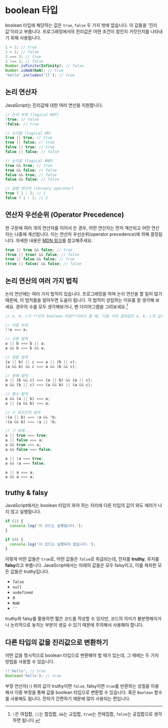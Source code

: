 # boolean 타입

boolean 타입에 해당하는 값은 `true`, `false` 두 가지 밖에 없습니다. 이 값들을 '진리값'이라고 부릅니다. 프로그래밍에서의 진리값은 어떤 조건이 참인지 거짓인지를 나타내기 위해 사용됩니다.

```js
1 < 2; // true
1 > 2; // false
3 === 3; // true
3 !== 3; // false
Number.isFinite(Infinity); // false
Number.isNaN(NaN); // true
'hello'.includes('ll'); // true
```

## 논리 연산자

JavaScript는 진리값에 대한 여러 연산을 지원합니다.

```js
// 논리 부정 (logical NOT)
!true; // false
!false; // true

// 논리합 (logical OR)
true || true; // true
true || false; // true
false || true; // true
false || false; // false

// 논리곱 (logical AND)
true && true; // true
true && false; // false
false && true; // false
false && false; // false

// 삼항 연산자 (ternary operator)
true ? 1 : 2; // 1
false ? 1 : 2; // 2
```

## 연산자 우선순위 (Operator Precedence)

한 구문에 여러 개의 연산자를 이어서 쓴 경우, 어떤 연산자는 먼저 계산되고 어떤 연산자는 나중에 계산됩니다. 이는 연산자 우선순위(operator precedence)에 의해 결정됩니다. 자세한 내용은 [MDN 링크](https://developer.mozilla.org/ko/docs/Web/JavaScript/Reference/Operators/%EC%97%B0%EC%82%B0%EC%9E%90_%EC%9A%B0%EC%84%A0%EC%88%9C%EC%9C%84)를 참고해주세요.

```js
true || true && false; // true
(true || true) && false; // false
true || false && false; // true
(true || false) && false; // false
```

## 논리 연산의 여러 가지 법칙

논리 연산에는 여러 가지 법칙이 있습니다. 프로그래밍을 하며 논리 연산을 할 일이 많기 때문에, 이 법칙들을 알아두면 도움이 됩니다. 각 법칙이 성립하는 이유를 잘 생각해 보세요. 경우의 수를 모두 생각해보거나, 벤 다이어그램을 그려보세요.[^1]

```js
// a, b, c가 **모두 boolean 타입**이라고 할 때, 다음 식의 결과값은 a, b, c의 값과 관계 없이 모두 true 입니다.

// 이중 부정
!!a === a;

// 교환 법칙
a || b === b || a;
a && b === b && a;

// 결합 법칙
(a || b) || c === a || (b || c);
(a && b) && c === a && (b && c);

// 분배 법칙
a || (b && c) === (a || b) && (a || c);
a && (b || c) === (a && b) || (a && c);

// 흡수 법칙
a && (a || b) === a;
a || (a && b) === a;

// 드 모르간의 법칙
!(a || b) === !a && !b;
!(a && b) === !a || !b;

// 그 밖에...
a || true === true;
a || false === a;
a && true === a;
a && false === false;

a || !a === true;
a && !a === false;

a || a === a;
a && a === a;
```

## truthy & falsy

JavaScript에서는 boolean 타입이 와야 하는 자리에 다른 타입의 값이 와도 에러가 나지 않고 실행됩니다.

```js
if (1) {
  console.log('이 코드는 실행됩니다.');
}

if (0) {
  console.log('이 코드는 실행되지 않습니다.');
}
```

이렇게 어떤 값들은 `true`로, 어떤 값들은 `false`로 취급되는데, 전자를 **truthy**, 후자를 **falsy**라고 부릅니다. JavaScript에서는 아래의 값들은 모두 falsy이고, 이를 제외한 모든 값들은 truthy입니다.

- `false`
- `null`
- `undefined`
- `0`
- `NaN`
- `''`

truthy와 falsy를 활용하면 짧은 코드를 작성할 수 있지만, 코드의 의미가 불분명해지거나 논리적으로 놓치는 부분이 생길 수 있기 때문에 주의해서 사용해야 합니다.

## 다른 타입의 값을 진리값으로 변환하기

어떤 값을 명시적으로 boolean 타입으로 변환해야 할 때가 있는데, 그 때에는 두 가지 방법을 사용할 수 있습니다.

```js
!!'hello'; // true
Boolean('hello'); // true
```

부정 연산자(`!`) 뒤의 값이 truthy이면 `false`, falsy이면 `true`를 반환하는 성질을 이용해서 이중 부정을 통해 값을 boolean 타입으로 변환할 수 있습니다. 혹은 `Boolean` 함수를 사용해도 됩니다. 전자가 간편하기 때문에 많이 사용되는 편입니다.

[^1]: `!`은 여집합, `||`는 합집합, `&&`는 교집합, `true`는 전체집합, `false`는 공집합으로 생각하면 됩니다.
